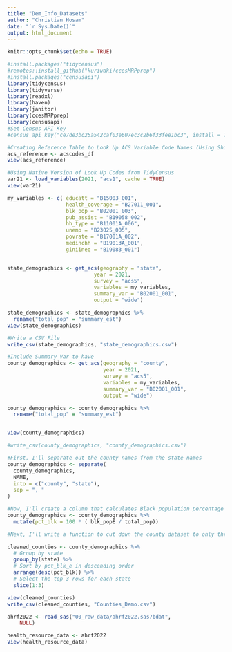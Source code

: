 ```yaml
---
title: "Dem_Info_Datasets"
author: "Christian Hosam"
date: "`r Sys.Date()`"
output: html_document
---
```


```r
knitr::opts_chunk$set(echo = TRUE)
```


```r
#install.packages("tidycensus")
#remotes::install_github("kuriwaki/ccesMRPprep")
#install.packages("censusapi")
library(tidycensus)
library(tidyverse)
library(readxl)
library(haven)
library(janitor)
library(ccesMRPprep)
library(censusapi)
#Set Census API Key
#census_api_key("ce7de3bc25a542caf03e607ec3c2b6f33fee1bc3", install = TRUE)
```

```r
#Creating Reference Table to Look Up ACS Variable Code Names (Using Shiro Kuriwaki CCES Package)
acs_reference <- acscodes_df
view(acs_reference)

#Using Native Version of Look Up Codes from TidyCensus 
var21 <- load_variables(2021, "acs1", cache = TRUE)
view(var21)

```

```r
my_variables <- c( educatt = "B15003_001",
                   health_coverage = "B27011_001",
                   blk_pop = "B02001_003",
                   pub_assist = "B19058_002",
                   hh_type = "B11001A_006",
                   unemp = "B23025_005",
                   povrate = "B17001A_002",
                   medinchh = "B19013A_001",
                   giniineq = "B19083_001")


state_demographics <- get_acs(geography = "state",
                            year = 2021, 
                            survey = "acs5",
                            variables = my_variables,
                            summary_var = "B02001_001",
                            output = "wide")

state_demographics <- state_demographics %>%
  rename("total_pop" = "summary_est")
view(state_demographics)

#Write a CSV File
write_csv(state_demographics, "state_demographics.csv")
```

```r
#Include Summary Var to have 
county_demographics <- get_acs(geography = "county",
                               year = 2021,
                               survey = "acs5",
                               variables = my_variables,
                               summary_var = "B02001_001",
                               output = "wide")

county_demographics <- county_demographics %>%
  rename("total_pop" = "summary_est")


view(county_demographics)

#write_csv(county_demographics, "county_demographics.csv")
```


```r
#First, I'll separate out the county names from the state names
county_demographics <- separate(
  county_demographics,
  NAME,
  into = c("county", "state"),
  sep = ", "
)

#Now, I'll create a column that calculates Black population percentage rather than simple population number
county_demographics <- county_demographics %>%
  mutate(pct_blk = 100 * ( blk_popE / total_pop))

#Next, I'll write a function to cut down the county dataset to only three counties per state with the counties that have the highest percentage of Black people 

cleaned_counties <- county_demographics %>% 
  # Group by state
  group_by(state) %>% 
  # Sort by pct_blk_e in descending order
  arrange(desc(pct_blk)) %>% 
  # Select the top 3 rows for each state
  slice(1:3)

view(cleaned_counties)
write_csv(cleaned_counties, "Counties_Demo.csv")
```

```r
ahrf2022 <- read_sas("00_raw_data/ahrf2022.sas7bdat", 
    NULL)

health_resource_data <- ahrf2022
View(health_resource_data)

```

